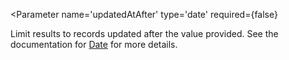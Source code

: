 
<Parameter 
  name='updatedAtAfter'
  type='date'
  required={false}
>
  Limit results to records updated after the value provided. See the documentation for [Date](/common/date) for more details.
</Parameter>